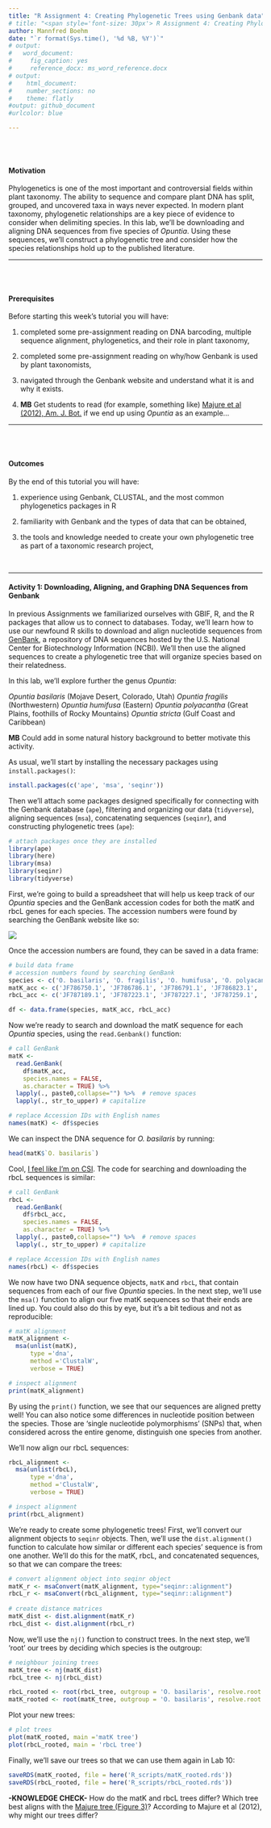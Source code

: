 ```yaml
---
title: "R Assignment 4: Creating Phylogenetic Trees using Genbank data"
# title: "<span style='font-size: 30px'> R Assignment 4: Creating Phylogenetic Trees using Genbank data </style>"
author: Mannfred Boehm
date: "`r format(Sys.time(), '%d %B, %Y')`"
# output:
#   word_document:
#     fig_caption: yes
#     reference_docx: ms_word_reference.docx
# output:
#    html_document:
#    number_sections: no
#    theme: flatly
#output: github_document
#urlcolor: blue

---
```


<br>
<br>

#### Motivation

Phylogenetics is one of the most important and controversial fields within plant taxonomy. The ability to sequence and compare plant DNA has split, grouped, and uncovered taxa in ways never expected. In modern plant taxonomy, phylogenetic relationships are a key piece of evidence to consider when delimiting species. In this lab, we'll be downloading and aligning DNA sequences from five species of _Opuntia_. Using these sequences, we'll construct a phylogenetic tree and consider how the species relationships hold up to the published literature. 


---

<br>
<br>

#### Prerequisites 

Before starting this week's tutorial you will have: <br>

1. completed some pre-assignment reading on DNA barcoding, multiple sequence alignment, phylogenetics, and their role in plant taxonomy, <br>

2. completed some pre-assignment reading on why/how Genbank is used by plant taxonomists, <br>

3. navigated through the Genbank website and understand what it is and why it exists. 

4. **MB** Get students to read (for example, something like) [Majure et al (2012), Am. J. Bot.](https://bsapubs.onlinelibrary.wiley.com/doi/full/10.3732/ajb.1100375) if we end up using _Opuntia_ as an example...

---

<br>
<br>

#### Outcomes

By the end of this tutorial you will have: 

1. experience using Genbank, CLUSTAL, and the most common phylogenetics packages in R 

2. familiarity with Genbank and the types of data that can be obtained, 

3. the tools and knowledge needed to create your own phylogenetic tree as part of a taxonomic research project, 

&nbsp;
&nbsp;

---


#### Activity 1: Downloading, Aligning, and Graphing DNA Sequences from Genbank

In previous Assignments we familiarized ourselves with GBIF, R, and the R packages that allow us to connect to databases. Today, we'll learn how to use our newfound R skills to download and align nucleotide sequences from [GenBank](https://www.ncbi.nlm.nih.gov/nuccore), a repository of DNA sequences hosted by the U.S. National Center for Biotechnology Information (NCBI). We'll then use the aligned sequences to create a phylogenetic tree that will organize species based on their relatedness.

In this lab, we'll explore further the genus _Opuntia_: 

_Opuntia basilaris_ (Mojave Desert, Colorado, Utah) 
_Opuntia fragilis_  (Northwestern) 
_Opuntia humifusa_  (Eastern) 
_Opuntia polyacantha_ (Great Plains, foothills of Rocky Mountains) 
_Opuntia stricta_ (Gulf Coast and Caribbean)

**MB** Could add in some natural history background to better motivate this activity. <br>


As usual, we'll start by installing the necessary packages using `install.packages()`:

```r
install.packages(c('ape', 'msa', 'seqinr'))
```

Then we'll attach some packages designed specifically for connecting with the Genbank database (`ape`), filtering and organizing our data (`tidyverse`), aligning sequences (`msa`), concatenating sequences (`seqinr`), and constructing phylogenetic trees (`ape`):
```r
# attach packages once they are installed 
library(ape)      
library(here)   
library(msa)    
library(seqinr) 
library(tidyverse)
```

First, we're going to build a spreadsheet that will help us keep track of our _Opuntia_ species and the GenBank accession codes for both the matK and rbcL genes for each species. The accession numbers were found by searching the GenBank website like so:

![](./media/genbank.jpg)

Once the accession numbers are found, they can be saved in a data frame:
```r
# build data frame
# accession numbers found by searching GenBank
species <- c('O. basilaris', 'O. fragilis', 'O. humifusa', 'O. polyacantha', 'O. stricta') 
matK_acc <- c('JF786750.1', 'JF786786.1', 'JF786791.1', 'JF786823.1', 'JF786853.1') 
rbcL_acc <- c('JF787189.1', 'JF787223.1', 'JF787227.1', 'JF787259.1', 'JF787288.1' ) 

df <- data.frame(species, matK_acc, rbcL_acc)
```

Now we're ready to search and download the matK sequence for each _Opuntia_ species, using the `read.Genbank()` function:
```r
# call GenBank
matK <- 
  read.GenBank(
    df$matK_acc,
    species.names = FALSE,
    as.character = TRUE) %>% 
  lapply(., paste0,collapse="") %>%  # remove spaces
  lapply(., str_to_upper) # capitalize 

# replace Accession IDs with English names
names(matK) <- df$species
```

We can inspect the DNA sequence for _O. basilaris_ by running:
```r
head(matK$`O. basilaris`)
```

Cool, [I feel like I'm on CSI](https://pubmed.ncbi.nlm.nih.gov/16100764/). The code for searching and downloading the rbcL sequences is similar:
```r
# call GenBank
rbcL <- 
  read.GenBank(
    df$rbcL_acc,
    species.names = FALSE,
    as.character = TRUE) %>% 
  lapply(., paste0,collapse="") %>%  # remove spaces
  lapply(., str_to_upper) # capitalize 

# replace Accession IDs with English names
names(rbcL) <- df$species
```

We now have two DNA sequence objects, `matK` and `rbcL`, that contain sequences from each of our five _Opuntia_ species. In the next step, we'll use the `msa()` function to align our five matK sequences so that their ends are lined up. You could also do this by eye, but it's a bit tedious and not as reproducible:

```r
# matK alignment
matK_alignment <- 
  msa(unlist(matK),
      type ='dna', 
      method ='ClustalW',
      verbose = TRUE)
```

```r
# inspect alignment
print(matK_alignment) 
```

By using the `print()` function, we see that our sequences are aligned pretty well! You can also notice some differences in nucleotide position between the species. Those are 'single nucleotide polymorphisms' (SNPs) that, when considered across the entire genome, distinguish one species from another.

We'll now align our rbcL sequences:

```r
rbcL_alignment <- 
  msa(unlist(rbcL),
      type ='dna', 
      method ='ClustalW',
      verbose = TRUE)
```

```r
# inspect alignment
print(rbcL_alignment)
```


We're ready to create some phylogenetic trees! First, we'll convert our alignment objects to `seqinr` objects. Then, we'll use the `dist.alignment()` function to calculate how similar or different each species' sequence is from one another. We'll do this for the matK, rbcL, and concatenated sequences, so that we can compare the trees:

```r
# convert alignment object into seqinr object 
matK_r <- msaConvert(matK_alignment, type="seqinr::alignment") 
rbcL_r <- msaConvert(rbcL_alignment, type="seqinr::alignment") 
  
# create distance matrices
matK_dist <- dist.alignment(matK_r)
rbcL_dist <- dist.alignment(rbcL_r)
```

Now, we'll use the `nj()` function to construct trees. In the next step, we'll 'root' our trees by deciding which species is the outgroup:

```r
# neighbour joining trees
matK_tree <- nj(matK_dist)
rbcL_tree <- nj(rbcL_dist)

rbcL_rooted <- root(rbcL_tree, outgroup = 'O. basilaris', resolve.root = T)
matK_rooted <- root(matK_tree, outgroup = 'O. basilaris', resolve.root = T)
```

Plot your new trees:
```r
# plot trees
plot(matK_rooted, main ='matK tree')
plot(rbcL_rooted, main = 'rbcL tree')
```

Finally, we'll save our trees so that we can use them again in Lab 10:

```r
saveRDS(matK_rooted, file = here('R_scripts/matK_rooted.rds'))
saveRDS(rbcL_rooted, file = here('R_scripts/rbcL_rooted.rds'))
```

**-KNOWLEDGE CHECK-** How do the matK and rbcL trees differ? Which tree best aligns with the [Majure tree (Figure 3)](https://bsapubs.onlinelibrary.wiley.com/doi/full/10.3732/ajb.1100375)? According to Majure et al (2012), why might our trees differ? 




<!-- For consensus trees: -->

<!-- Recall that matK and rbcL are two separate segments of the chloroplast genome. By sticking them together, we'll create a super-sequence that contains more information than either of the sequences alone. The more sequence information, the better, because it gives us a bigger sample of the entire genome. Concatenation is done by the `seqinr` package, so we'll need to convert our alignment objects into `seqinr` objects: -->

<!-- ```{r, results = 'hide'} -->
<!-- # convert alignment object into seqinr object -->
<!-- matK_r <- msaConvert(matK_alignment, type="seqinr::alignment") -->
<!-- rbcL_r <- msaConvert(rbcL_alignment, type="seqinr::alignment") -->

<!-- # concatenate (merge) sequences -->
<!-- conseq <- mapply(paste0, matK_r$seq, rbcL_r$seq) -->
<!-- names(conseq) <- df$species -->

<!-- # re-align -->
<!-- con_alignment <- -->
<!--   msa(unlist(conseq), -->
<!--       type ='dna',  -->
<!--       method ='ClustalW', -->
<!--       verbose = TRUE) -->
<!-- ``` -->

<!-- ```{r} -->
<!-- # inspect  -->
<!-- print(con_alignment) -->

<!-- # convert alignment object into seqinr object -->
<!-- con_r <- msaConvert(con_alignment, type="seqinr::alignment") -->

<!-- ``` -->


